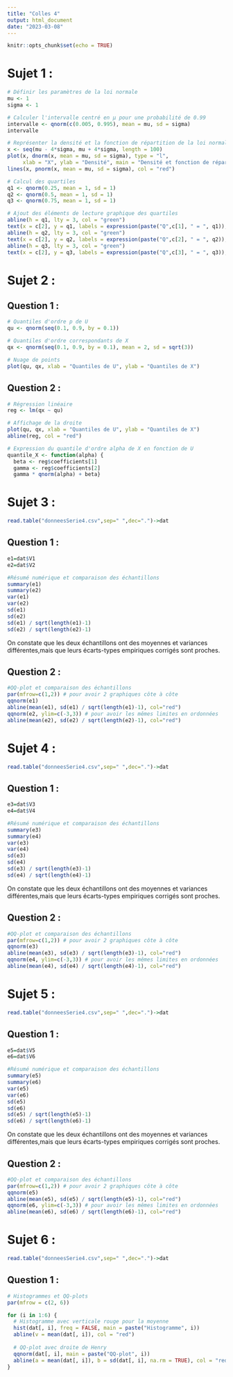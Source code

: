 ```yaml
---
title: "Colles 4"
output: html_document
date: "2023-03-08"
---
```


```r
knitr::opts_chunk$set(echo = TRUE)
```

# Sujet 1 :

```r
# Définir les paramètres de la loi normale
mu <- 1
sigma <- 1
```

```r
# Calculer l'intervalle centré en µ pour une probabilité de 0.99
intervalle <- qnorm(c(0.005, 0.995), mean = mu, sd = sigma)
intervalle

# Représenter la densité et la fonction de répartition de la loi normale
x <- seq(mu - 4*sigma, mu + 4*sigma, length = 100)
plot(x, dnorm(x, mean = mu, sd = sigma), type = "l", 
     xlab = "X", ylab = "Densité", main = "Densité et fonction de répartition")
lines(x, pnorm(x, mean = mu, sd = sigma), col = "red")

# Calcul des quartiles
q1 <- qnorm(0.25, mean = 1, sd = 1)
q2 <- qnorm(0.5, mean = 1, sd = 1)
q3 <- qnorm(0.75, mean = 1, sd = 1)

# Ajout des éléments de lecture graphique des quartiles
abline(h = q1, lty = 3, col = "green")
text(x = c[2], y = q1, labels = expression(paste("Q",c[1], " = ", q1)), pos = 4, col = "green")
abline(h = q2, lty = 3, col = "green")
text(x = c[2], y = q2, labels = expression(paste("Q",c[2], " = ", q2)), pos = 4, col = "green")
abline(h = q3, lty = 3, col = "green")
text(x = c[2], y = q3, labels = expression(paste("Q",c[3], " = ", q3)), pos = 4, col = "green")
```
# Sujet 2 :

## Question 1 :

```r
# Quantiles d'ordre p de U
qu <- qnorm(seq(0.1, 0.9, by = 0.1))

# Quantiles d'ordre correspondants de X
qx <- qnorm(seq(0.1, 0.9, by = 0.1), mean = 2, sd = sqrt(3))

# Nuage de points
plot(qu, qx, xlab = "Quantiles de U", ylab = "Quantiles de X")
```

## Question 2 :

```r
# Régression linéaire
reg <- lm(qx ~ qu)

# Affichage de la droite
plot(qu, qx, xlab = "Quantiles de U", ylab = "Quantiles de X")
abline(reg, col = "red")

# Expression du quantile d'ordre alpha de X en fonction de U
quantile_X <- function(alpha) {
  beta <- reg$coefficients[1]
  gamma <- reg$coefficients[2]
  gamma * qnorm(alpha) + beta}
```

# Sujet 3 : 

```r
read.table("donneesSerie4.csv",sep=" ",dec=".")->dat
```

## Question 1 :

```r
e1=dat$V1
e2=dat$V2
```

```r
#Résumé numérique et comparaison des échantillons
summary(e1)
summary(e2)
var(e1)
var(e2)
sd(e1)
sd(e2)
sd(e1) / sqrt(length(e1)-1)
sd(e2) / sqrt(length(e2)-1)
```

On constate que les deux échantillons ont des moyennes et variances différentes,mais que leurs écarts-types empiriques corrigés sont proches.

## Question 2 :

```r
#QQ-plot et comparaison des échantillons
par(mfrow=c(1,2)) # pour avoir 2 graphiques côte à côte
qqnorm(e1)
abline(mean(e1), sd(e1) / sqrt(length(e1)-1), col="red")
qqnorm(e2, ylim=c(-3,3)) # pour avoir les mêmes limites en ordonnées
abline(mean(e2), sd(e2) / sqrt(length(e2)-1), col="red")
```

# Sujet 4 :

```r
read.table("donneesSerie4.csv",sep=" ",dec=".")->dat
```

## Question 1 :

```r
e3=dat$V3
e4=dat$V4
```

```r
#Résumé numérique et comparaison des échantillons
summary(e3)
summary(e4)
var(e3)
var(e4)
sd(e3)
sd(e4)
sd(e3) / sqrt(length(e3)-1)
sd(e4) / sqrt(length(e4)-1)
```

On constate que les deux échantillons ont des moyennes et variances différentes,mais que leurs écarts-types empiriques corrigés sont proches.

## Question 2 :

```r
#QQ-plot et comparaison des échantillons
par(mfrow=c(1,2)) # pour avoir 2 graphiques côte à côte
qqnorm(e3)
abline(mean(e3), sd(e3) / sqrt(length(e3)-1), col="red")
qqnorm(e4, ylim=c(-3,3)) # pour avoir les mêmes limites en ordonnées
abline(mean(e4), sd(e4) / sqrt(length(e4)-1), col="red")
```

# Sujet 5 :

```r
read.table("donneesSerie4.csv",sep=" ",dec=".")->dat
```

## Question 1 :

```r
e5=dat$V5
e6=dat$V6
```

```r
#Résumé numérique et comparaison des échantillons
summary(e5)
summary(e6)
var(e5)
var(e6)
sd(e5)
sd(e6)
sd(e5) / sqrt(length(e5)-1)
sd(e6) / sqrt(length(e6)-1)
```

On constate que les deux échantillons ont des moyennes et variances différentes,mais que leurs écarts-types empiriques corrigés sont proches.

## Question 2 :

```r
#QQ-plot et comparaison des échantillons
par(mfrow=c(1,2)) # pour avoir 2 graphiques côte à côte
qqnorm(e5)
abline(mean(e5), sd(e5) / sqrt(length(e5)-1), col="red")
qqnorm(e6, ylim=c(-3,3)) # pour avoir les mêmes limites en ordonnées
abline(mean(e6), sd(e6) / sqrt(length(e6)-1), col="red")
```

# Sujet 6 :

```r
read.table("donneesSerie4.csv",sep=" ",dec=".")->dat
```


## Question 1 :

```r
# Histogrammes et QQ-plots
par(mfrow = c(2, 6))

for (i in 1:6) {
  # Histogramme avec verticale rouge pour la moyenne
  hist(dat[, i], freq = FALSE, main = paste("Histogramme", i))
  abline(v = mean(dat[, i]), col = "red")
  
  # QQ-plot avec droite de Henry
  qqnorm(dat[, i], main = paste("QQ-plot", i))
  abline(a = mean(dat[, i]), b = sd(dat[, i], na.rm = TRUE), col = "red")
}
```

